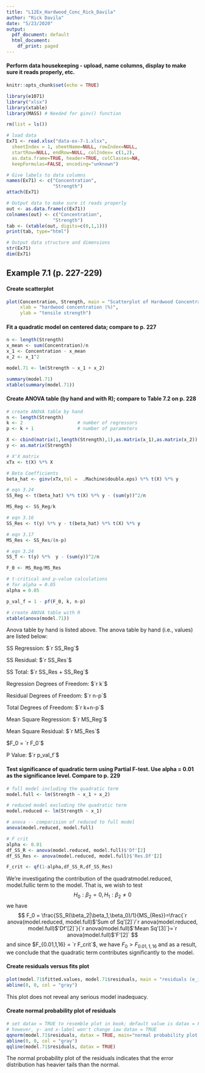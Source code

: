 ```yaml
---
title: "L12Ex_Hardwood_Conc_Rick_Davila"
author: "Rick Davila"
date: "5/23/2020"
output:
  pdf_document: default
  html_document:
    df_print: paged
---
```


#### Perform data housekeeping - upload, name columns, display to make sure it reads properly, etc. 

```r
knitr::opts_chunk$set(echo = TRUE)

library(e1071)
library("xlsx")
library(xtable)
library(MASS) # Needed for ginv() function

rm(list = ls())

# load data
Ex71 <- read.xlsx("data-ex-7-1.xlsx",
  sheetIndex = 1, sheetName=NULL, rowIndex=NULL, 
  startRow=NULL, endRow=NULL, colIndex= c(1,2),
  as.data.frame=TRUE, header=TRUE, colClasses=NA, 
  keepFormulas=FALSE, encoding="unknown")

# Give labels to data columns
names(Ex71) <- c("Concentration", 
                 "Strength")
attach(Ex71)

# Output data to make sure it reads properly
out <- as.data.frame(c(Ex71))
colnames(out) <- c("Concentration", 
                 "Strength")
tab <- (xtable(out, digits=c(0,1,1)))
print(tab, type="html")

# Output data structure and dimensions
str(Ex71)
dim(Ex71)

```

## Example 7.1 (p. 227-229)
#### Create scatterplot

```r

plot(Concentration, Strength, main = "Scatterplot of Hardwood Concentration vs Tensile Strength",
     xlab = "hardwood concentration (%)",
     ylab = "tensile strength")

```

#### Fit a quadratic model on centered data; compare to p. 227

```r

n <- length(Strength)
x_mean <- sum(Concentration)/n
x_1 <- Concentration - x_mean
x_2 <- x_1^2

model.71 <- lm(Strength ~ x_1 + x_2)

summary(model.71)
xtable(summary(model.71))

```

#### Create ANOVA table (by hand and with R); compare to Table 7.2 on p. 228

```r

# create ANOVA table by hand
n <- length(Strength)
k <- 2                    # number of regressors
p <- k + 1                # number of parameters

X <- cbind(matrix(1,length(Strength),1),as.matrix(x_1),as.matrix(x_2))
y <- as.matrix(Strength)

# X'X matrix
xTx <- t(X) %*% X

# Beta Coefficients
beta_hat <- ginv(xTx,tol =  .Machine$double.eps) %*% t(X) %*% y

# eqn 3.24
SS_Reg <- t(beta_hat) %*% t(X) %*% y - (sum(y))^2/n 

MS_Reg <- SS_Reg/k

# eqn 3.16
SS_Res <- t(y) %*% y - t(beta_hat) %*% t(X) %*% y

# eqn 3.17
MS_Res <- SS_Res/(n-p)

# eqn 3.24
SS_T <- t(y) %*%  y - (sum(y))^2/n 

F_0 <- MS_Reg/MS_Res

# t-critical and p-value calculations
# for alpha = 0.05
alpha = 0.05

p_val_f = 1 - pf(F_0, k, n-p)

# create ANOVA table with R
xtable(anova(model.71))

```

Anova table by hand is listed above.  The anova table by hand (i.e., values) are listed below:

SS Regression: $`r SS_Reg`$

SS Residual: $`r SS_Res`$

SS Total: $`r SS_Res + SS_Reg`$

Regression Degrees of Freedom: $`r k`$

Residual Degrees of Freedom: $`r n-p`$   

Total Degrees of Freedom: $`r k+n-p`$

Mean Square Regression: $`r MS_Reg`$

Mean Square Residual: $`r MS_Res`$

$F_0 = `r F_0`$

P Value: $`r p_val_f`$


#### Test significance of quadratic term using Partial F-test. Use alpha = 0.01 as the significance level. Compare to p. 229

```r

# full model including the quadratic term 
model.full <- lm(Strength ~ x_1 + x_2)

# reduced model excluding the quadratic term
model.reduced <- lm(Strength ~ x_1)

# anova -- comparision of reduced to full model
anova(model.reduced, model.full)

# F crit
alpha <- 0.01
df_SS_R <- anova(model.reduced, model.full)$'Df'[2]
df_SS_Res <- anova(model.reduced, model.full)$'Res.Df'[2]

F_crit <- qf(1-alpha,df_SS_R,df_SS_Res)

```

We're investigating the contribution of the quadratmodel.reduced, model.fullic term to the model. That is, we wish to test $$H_0: \beta_2=0, H_1:\beta_2 \ne 0 $$  we have $$ F_0 = \frac{SS_R(\beta_2|\beta_1,\beta_0)/1}{MS_{Res}}=\frac{`r anova(model.reduced, model.full)$'Sum of Sq'[2]`/`r anova(model.reduced, model.full)$'Df'[2]`}{`r anova(model.full)$'Mean Sq'[3]`}=`r anova(model.full)$'F'[2]` $$ and since $F_{0.01,1,16} = `r F_crit`$, we have $F_0 \gt F_{0.01,1,16}$ and as a result, we conclude that the quadratic term contributes significantly to the model. 

#### Create residuals versus fits plot

```r

plot(model.71$fitted.values, model.71$residuals, main = "residuals (e_i) versus fitted values (ŷ_i)", xlab = "ŷi", ylab = "e_i")
abline(0, 0, col = "gray")

```

This plot does not reveal any serious model inadequacy.

#### Create normal probability plot of residuals

```r

# set datax = TRUE to resemble plot in book; default value is datax = FALSE
# however, y- and x-label won't change iaw datax = TRUE
qqnorm(model.71$residuals, datax = TRUE, main="normal probability plot of the residuals", ylab = "e_i", xlab = "expanded normal value")
abline(0, 0, col = "gray")
qqline(model.71$residuals, datax = TRUE)

```

The normal probability plot of the residuals indicates that the error distribution has heavier tails than the normal.
